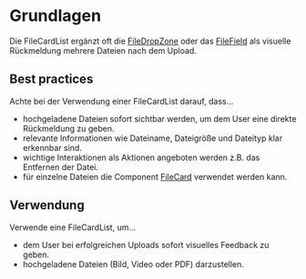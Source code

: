 # Grundlagen

Die FileCardList ergänzt oft die [FileDropZone](/03-components/upload/file-drop-zone) oder das [FileField](/03-components/form-controls/file-field) als visuelle Rückmeldung mehrere Dateien nach dem Upload.


## Best practices

Achte bei der Verwendung einer FileCardList darauf, dass...

- hochgeladene Dateien sofort sichtbar werden, um dem User eine direkte Rückmeldung zu geben.
- relevante Informationen wie Dateiname, Dateigröße und Dateityp klar erkennbar sind.
- wichtige Interaktionen als Aktionen angeboten werden z.B. das Entfernen der Datei.
- für einzelne Dateien die Component [FileCard](/03-components/upload/file-card) verwendet werden kann.



## Verwendung

Verwende eine FileCardList, um...

- dem User bei erfolgreichen Uploads sofort visuelles Feedback zu geben.
- hochgeladene Dateien (Bild, Video oder PDF) darzustellen.
